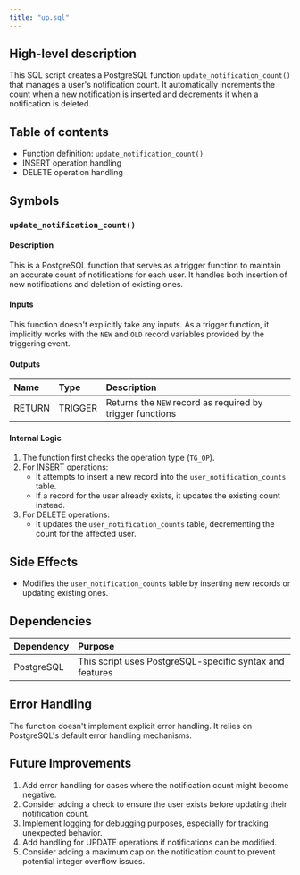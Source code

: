 ```yaml
---
title: "up.sql"
---
```


## High-level description
This SQL script creates a PostgreSQL function `update_notification_count()` that manages a user's notification count. It automatically increments the count when a new notification is inserted and decrements it when a notification is deleted.

## Table of contents
- Function definition: `update_notification_count()`
- INSERT operation handling
- DELETE operation handling

## Symbols

### `update_notification_count()`
#### Description
This is a PostgreSQL function that serves as a trigger function to maintain an accurate count of notifications for each user. It handles both insertion of new notifications and deletion of existing ones.

#### Inputs
This function doesn't explicitly take any inputs. As a trigger function, it implicitly works with the `NEW` and `OLD` record variables provided by the triggering event.

#### Outputs
| Name | Type | Description |
|:-----|:-----|:------------|
| RETURN | TRIGGER | Returns the `NEW` record as required by trigger functions |

#### Internal Logic
1. The function first checks the operation type (`TG_OP`).
2. For INSERT operations:
   - It attempts to insert a new record into the `user_notification_counts` table.
   - If a record for the user already exists, it updates the existing count instead.
3. For DELETE operations:
   - It updates the `user_notification_counts` table, decrementing the count for the affected user.

## Side Effects
- Modifies the `user_notification_counts` table by inserting new records or updating existing ones.

## Dependencies
| Dependency | Purpose |
|:-----------|:--------|
| PostgreSQL | This script uses PostgreSQL-specific syntax and features |

## Error Handling
The function doesn't implement explicit error handling. It relies on PostgreSQL's default error handling mechanisms.

## Future Improvements
1. Add error handling for cases where the notification count might become negative.
2. Consider adding a check to ensure the user exists before updating their notification count.
3. Implement logging for debugging purposes, especially for tracking unexpected behavior.
4. Add handling for UPDATE operations if notifications can be modified.
5. Consider adding a maximum cap on the notification count to prevent potential integer overflow issues.